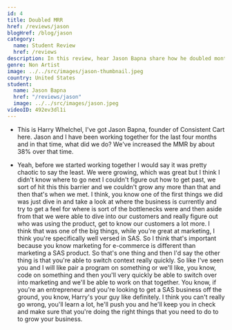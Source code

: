 ```yaml
---
id: 4
title: Doubled MRR
href: /reviews/jason
blogHref: /blog/jason
category:
  name: Student Review
  href: /reviews
description: In this review, hear Jason Bapna share how he doubled monthly recurring revenue in less than 12 months with his e-commerce plugin software company.
genre: Non Artist
image: ../../src/images/jason-thumbnail.jpeg
country: United States
student:
  name: Jason Bapna
  href: "/reviews/jason"
  image: ../../src/images/jason.jpeg
videoID: 492ev3dl1i
---
```


- This is Harry Whelchel, I've got Jason Bapna, founder of Consistent Cart here. Jason and I have been working together for the last four months and in that time, what did we do? We've increased the MMR by about 38% over that time.

- Yeah, before we started working together I would say it was pretty chaotic to say the least. We were growing, which was great but I think I didn't know where to go next I couldn't figure out how to get past, we sort of hit this this barrier and we couldn't grow any more than that and then that's when we met. I think, you know one of the first things we did was just dive in and take a look at where the business is currently and try to get a feel for where is sort of the bottlenecks were and then aside from that we were able to dive into our customers and really figure out who was using the product, get to know our customers a lot more. I think that was one of the big things, while you're great at marketing, I think you're specifically well versed in SAS. So I think that's important because you know marketing for e-commerce is different than marketing a SAS product. So that's one thing and then I'd say the other thing is that you're able to switch context really quickly. So like I've seen you and I will like pair a program on something or we'll like, you know, code on something and then you'll very quickly be able to switch over into marketing and we'll be able to work on that together. You know, if you're an entrepreneur and you're looking to get a SAS business off the ground, you know, Harry's your guy like definitely. I think you can't really go wrong, you'll learn a lot, he'll push you and he'll keep you in check and make sure that you're doing the right things that you need to do to to grow your business.
